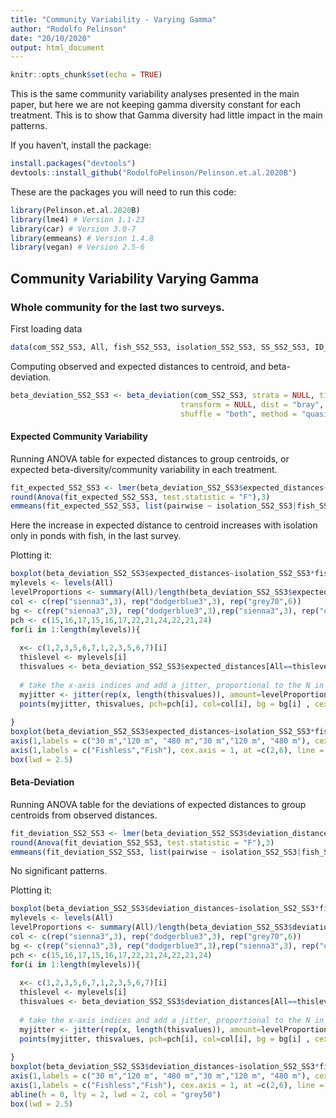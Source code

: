 ```yaml
---
title: "Community Variability - Varying Gamma"
author: "Rodolfo Pelinson"
date: "20/10/2020"
output: html_document
---
```


```r
knitr::opts_chunk$set(echo = TRUE)
```


This is the same community variability analyses presented in the main paper, but here we are not keeping gamma diversity constant for each treatment. This is to show that Gamma diversity had little impact in the main patterns.

If you haven't, install the package:
```r
install.packages("devtools")
devtools::install_github("RodolfoPelinson/Pelinson.et.al.2020B")
```

These are the packages you will need to run this code:
```r
library(Pelinson.et.al.2020B)
library(lme4) # Version 1.1-23
library(car) # Version 3.0-7
library(emmeans) # Version 1.4.8
library(vegan) # Version 2.5-6
```
 

## Community Variability Varying Gamma

### Whole community for the last two surveys.
First loading data
```r
data(com_SS2_SS3, All, fish_SS2_SS3, isolation_SS2_SS3, SS_SS2_SS3, ID_SS2_SS3, fish_isolation_SS2_SS3)
```

Computing observed and expected distances to centroid, and beta-deviation.
```r
beta_deviation_SS2_SS3 <- beta_deviation(com_SS2_SS3, strata = NULL, times = 10000,
                                      transform = NULL, dist = "bray", fixedmar="both",
                                      shuffle = "both", method = "quasiswap", seed = 2, group = All) 

```

#### Expected Community Variability
Running ANOVA table for expected distances to group centroids, or expected beta-diversity/community variability in each treatment.
```r
fit_expected_SS2_SS3 <- lmer(beta_deviation_SS2_SS3$expected_distances~fish_SS2_SS3*isolation_SS2_SS3*SS_SS2_SS3 + (1|ID_SS2_SS3), control = lmerControl(optimizer = "nlminbwrap"))
round(Anova(fit_expected_SS2_SS3, test.statistic = "F"),3)
emmeans(fit_expected_SS2_SS3, list(pairwise ~ isolation_SS2_SS3|fish_SS2_SS3|SS_SS2_SS3), adjust = "tukey")
```
Here the increase in expected distance to centroid increases with isolation only in ponds with fish, in the last survey.

Plotting it:
```r
boxplot(beta_deviation_SS2_SS3$expected_distances~isolation_SS2_SS3*fish_SS2_SS3, outline = F, ylab = "Distance to Centroid (Expected)", xlab = "", at = c(1,2,3,5,6,7),ylim = c(0,1), lwd = 1.5, col = "transparent", xaxt="n")
mylevels <- levels(All)
levelProportions <- summary(All)/length(beta_deviation_SS2_SS3$expected_distances)
col <- c(rep("sienna3",3), rep("dodgerblue3",3), rep("grey70",6))
bg <- c(rep("sienna3",3), rep("dodgerblue3",3),rep("sienna3",3), rep("dodgerblue3",3))
pch <- c(15,16,17,15,16,17,22,21,24,22,21,24)
for(i in 1:length(mylevels)){
  
  x<- c(1,2,3,5,6,7,1,2,3,5,6,7)[i]
  thislevel <- mylevels[i]
  thisvalues <- beta_deviation_SS2_SS3$expected_distances[All==thislevel]
  
  # take the x-axis indices and add a jitter, proportional to the N in each level
  myjitter <- jitter(rep(x, length(thisvalues)), amount=levelProportions[i]/0.8)
  points(myjitter, thisvalues, pch=pch[i], col=col[i], bg = bg[i] , cex = 1.5, lwd = 3) 
  
}
boxplot(beta_deviation_SS2_SS3$expected_distances~isolation_SS2_SS3*fish_SS2_SS3, add = T, col = "transparent", outline = F,at = c(1,2,3,5,6,7), lwd = 1.5, xaxt="n")
axis(1,labels = c("30 m","120 m", "480 m","30 m","120 m", "480 m"), cex.axis = 0.8, at =c(1,2,3,5,6,7))
axis(1,labels = c("Fishless","Fish"), cex.axis = 1, at =c(2,6), line = 1.5, tick = F )
box(lwd = 2.5)
```



#### Beta-Deviation
Running ANOVA table for the deviations of expected distances to group centroids from observed distances.
```r
fit_deviation_SS2_SS3 <- lmer(beta_deviation_SS2_SS3$deviation_distances~fish_SS2_SS3*isolation_SS2_SS3*SS_SS2_SS3 + (1|ID_SS2_SS3), control = lmerControl(optimizer = "nlminbwrap"))
round(Anova(fit_deviation_SS2_SS3, test.statistic = "F"),3)
emmeans(fit_deviation_SS2_SS3, list(pairwise ~ isolation_SS2_SS3|fish_SS2_SS3), adjust = "tukey")
```
No significant patterns.

Plotting it:
```r
boxplot(beta_deviation_SS2_SS3$deviation_distances~isolation_SS2_SS3*fish_SS2_SS3, outline = F, ylab = "Beta-Deviation", xlab = "", at = c(1,2,3,5,6,7),ylim = c(-2,10), lwd = 1.5, col = "transparent", xaxt="n")
mylevels <- levels(All)
levelProportions <- summary(All)/length(beta_deviation_SS2_SS3$deviation_distances)
col <- c(rep("sienna3",3), rep("dodgerblue3",3), rep("grey70",6))
bg <- c(rep("sienna3",3), rep("dodgerblue3",3),rep("sienna3",3), rep("dodgerblue3",3))
pch <- c(15,16,17,15,16,17,22,21,24,22,21,24)
for(i in 1:length(mylevels)){
  
  x<- c(1,2,3,5,6,7,1,2,3,5,6,7)[i]
  thislevel <- mylevels[i]
  thisvalues <- beta_deviation_SS2_SS3$deviation_distances[All==thislevel]
  
  # take the x-axis indices and add a jitter, proportional to the N in each level
  myjitter <- jitter(rep(x, length(thisvalues)), amount=levelProportions[i]/0.8)
  points(myjitter, thisvalues, pch=pch[i], col=col[i], bg = bg[i] , cex = 1.5, lwd = 3) 
  
}
boxplot(beta_deviation_SS2_SS3$deviation_distances~isolation_SS2_SS3*fish_SS2_SS3, add = T, col = "transparent", outline = F,at = c(1,2,3,5,6,7), lwd = 1.5, xaxt="n")
axis(1,labels = c("30 m","120 m", "480 m","30 m","120 m", "480 m"), cex.axis = 0.8, at =c(1,2,3,5,6,7))
axis(1,labels = c("Fishless","Fish"), cex.axis = 1, at =c(2,6), line = 1.5, tick = F )
abline(h = 0, lty = 2, lwd = 2, col = "grey50")
box(lwd = 2.5)
```


